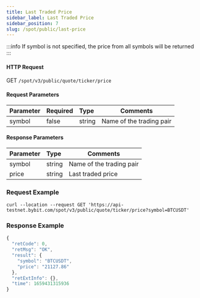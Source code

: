 ```yaml
---
title: Last Traded Price
sidebar_label: Last Traded Price
sidebar_position: 7
slug: /spot/public/last-price
---
```



:::info
If symbol is not specified, the price from all symbols will be returned
:::

#### HTTP Request
GET <code>/spot/v3/public/quote/ticker/price</code>


#### Request Parameters
| Parameter | Required | Type | Comments|
|:----- |:-------|:-----|------ |
| symbol |false|string|Name of the trading pair|


#### Response Parameters
| Parameter | Type | Comments|
|:----- |:-----|----- |
| symbol | string | Name of the trading pair |
| price | string |  Last traded price |

### Request Example

<Tabs>
<TabItem value="console" label="Console">

```http
curl --location --request GET 'https://api-testnet.bybit.com/spot/v3/public/quote/ticker/price?symbol=BTCUSDT'
```

</TabItem>
</Tabs>

### Response Example

```javascript
{
  "retCode": 0,
  "retMsg": "OK",
  "result": {
    "symbol": "BTCUSDT",
    "price": "21127.86"
  },
  "retExtInfo": {},
  "time": 1659431315936
}
```

